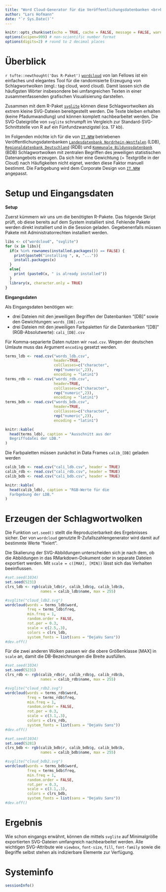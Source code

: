 ```yaml
---
title: "Word Cloud-Generator für die Veröffentlichungsdatenbanken <br>bei IT.NRW"
author: "Lars Hofmann"
date: "`r Sys.Date()`"
---
```


```r
knitr::opts_chunk$set(echo = TRUE, cache = FALSE, message = FALSE, warnings = FALSE)
options(scipen=999) # non-scientific number format
options(digits=2) # round to 2 decimal places
```

# Überblick

`r tufte::newthought('Das R-Paket')` [`wordcloud`](https://cran.r-project.org/web/packages/wordcloud/) von Ian Fellows ist ein einfaches und elegantes Tool für die randomisierte Erzeugung von Schlagwortwolken (engl.: tag cloud, word cloud). Damit lassen sich die häufigsten Wörter insbesondere bei umfangreichen Texten in einer zusammenfassenden grafischen Visualisierung darstellen. 

Zusammen mit dem R-Paket [`svglite`](https://cran.r-project.org/web/packages/svglite/) können diese Schlagwortwolken als extrem kleine SVG-Dateien bereitgestellt werden. Die Texte bleiben erhalten (keine Pfadumwandlung) und können komplett nachbearbeitet werden. Die SVG-Dateigröße von `svglite` schrumpft im Vergleich zur Standard-SVG-Schnittstelle von R auf ein Fünfundzwanzigstel (ca. 17 kb).

Im Folgenden möchte ich für die von [`IT.NRW`](https://www.it.nrw.de) betriebenen Veröffentlichungsdatenbanken [`Landesdatenbank Nordrhein-Westfalen`](https://www.ldb.nrw.de) (LDB), [`Regionaldatenbank Deutschland`](https://www.regionalstatistik.de) (RDB) und [`Kommunale Bildungsdatenbank`](https://www.bildungsmonitoring.de) (BDB) Schlagwortwolken mit zentralen Begriffen des jeweiligen statistischen Datenangebots erzeugen. Da sich hier eine Gewichtung (= Textgröße in der Cloud) nach Häufigkeiten nicht eignet, werden diese Faktor manuell bestimmt. Die Farbgebung wird dem Corporate Design von [`IT.NRW`](https://www.it.nrw.de) angepasst.

#  Setup und Eingangsdaten

**Setup**

Zuerst kümmern wir uns um die benötigten R-Pakete. Das folgende Skript prüft, ob diese bereits auf dem System installiert sind. Fehlende Pakete werden direkt installiert und in die Session geladen. Gegebenenfalls müssen Pakete mit Administratorrechten installiert werden.

```r
libs <- c("wordcloud", "svglite")
for (x in libs){
  if(x %in% rownames(installed.packages()) == FALSE) {
    print(paste0("installing ", x, "..."))
    install.packages(x)
  }
  else{
    print (paste0(x, " is already installed"))
  }
  library(x, character.only = TRUE)
}
```

**Eingangsdaten**

Als Eingangsdaten benötigen wir:

- drei Dateien mit den jeweiligen Begriffen der Datenbanken "[DB]" sowie den Gewichtungen: `words_[DB].csv`
- drei Dateien mit den jeweiligen Farbpaletten für die Datenbanken "[DB]" (RGB-Absolutwerte): `cali_[DB].csv`

Für Komma-separierte Daten nutzen wir `read.csv`. Wegen der deutschen Umlaute muss das Argument `encoding` gesetzt werden.

```r
terms_ldb <- read.csv("words_ldb.csv", 
                      header=TRUE, 
                      colClasses=c("character",
                      rep("numeric",2)), 
                      encoding = "latin1")
terms_rdb <- read.csv("words_rdb.csv", 
                      header=TRUE, 
                      colClasses=c("character",
                      rep("numeric",2)), 
                      encoding = "latin1")
terms_bdb <- read.csv("words_bdb.csv", 
                      header=TRUE, 
                      colClasses=c("character",
                      rep("numeric",2)), 
                      encoding = "latin1")

knitr::kable(
  head(terms_ldb), caption = "Ausschnitt aus der
  Begriffsdatei der LDB."
)
```

Die Farbpaletten müssen zunächst in Data Frames `calib_[DB]` geladen werden

```r
calib_ldb <- read.csv("cali_ldb.csv", header = TRUE)
calib_rdb <- read.csv("cali_rdb.csv", header = TRUE)
calib_bdb <- read.csv("cali_bdb.csv", header = TRUE)

knitr::kable(
  head(calib_ldb), caption = "RGB-Werte für die 
  Farbgebung der LDB."
)
```

# Erzeugen der Schlagwortwolken

Die Funktion `set.seed()` stellt die Reproduzierbarkeit des Ergebnisses sicher. Der von `wordcloud` genutzte R-Zufallszahlengenerator wird damit auf bestimmte Werte "fixiert".

Die Skalierung der SVG-Abbildungen unterscheiden sich je nach dem, ob die Abbildungen in das RMarkdown-Dokument oder in separate Dateien exportiert werden. Mit `scale = c([MAX], [MIN])` lässt sich das Verhalten beeinflussen.

```r
#set.seed(1034)
set.seed(5231)
clrs_ldb <- rgb(calib_ldb$r, calib_ldb$g, calib_ldb$b, 
                names = calib_ldb$name, max = 255)

#svglite("cloud_ldb2.svg")
wordcloud(words = terms_ldb$word, 
          freq = terms_ldb$freq, 
          min.freq = 1,
          random.order = FALSE, 
          rot.per = 0.3, 
          scale = c(2.5,.3), 
          colors = clrs_ldb,
          system_fonts = list(sans = "DejaVu Sans"))
#dev.off()
```

Für die zwei anderen Wolken passen wir die obere Größenklasse [MAX] in `scale` an, damit die DB-Bezeichnungen die Breite ausfüllen.

```r
#set.seed(1034)
set.seed(5231)
clrs_rdb <- rgb(calib_rdb$r, calib_rdb$g, calib_rdb$b, 
                names = calib_rdb$name, max = 255)

#svglite("cloud_rdb2.svg")
wordcloud(words = terms_rdb$word, 
          freq = terms_rdb$freq, 
          min.freq = 1,
          random.order = FALSE, 
          rot.per = 0.3, 
          scale = c(3.1,.3), 
          colors = clrs_rdb,
          system_fonts = list(sans = "DejaVu Sans"))
#dev.off()
```

```r
#set.seed(1034)
set.seed(5281)
clrs_bdb <- rgb(calib_bdb$r, calib_bdb$g, calib_bdb$b, 
                names = calib_bdb$name, max = 255)

#svglite("cloud_bdb2.svg")
wordcloud(words = terms_bdb$word, 
          freq = terms_bdb$freq, 
          min.freq = 1,
          random.order = FALSE, 
          rot.per = 0.3, 
          scale = c(3.1,.3), 
          colors = clrs_bdb,
          system_fonts = list(sans = "DejaVu Sans"))
#dev.off()
```

# Ergebnis

Wie schon eingangs erwähnt, können die mittels `svglite` auf Minimalgröße exportierten SVG-Dateien umfangreich nachbearbeitet werden. Àlle wichtigen SVG-Attribute wie `viewbox`, `font-size`, `fill`, `font-family` sowie die Begriffe selbst stehen als indizierbare Elemente zur Verfügung.

# Systeminfo

```r
sessionInfo()
```
